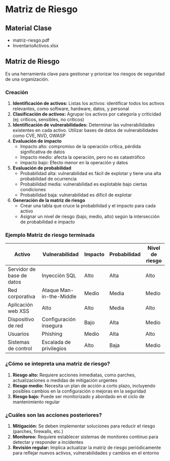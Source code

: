 
# Matriz de Riesgo

## Material Clase
- <ExternalLink href="/inacap/ti3v34/docs/ppt32.pdf">matriz-riesgo.pdf</ExternalLink>
- <ExternalLink href="/inacap/ti3v34/docs/InventarioActivos.xlsx">InventarioActivos.xlsx</ExternalLink>

## Matriz de Riesgo
Es una herramienta clave para gestionar y priorizar los riesgos de seguridad de una organización.

### Creación
1. **Identificación de activos:** Listas los activos: identificar todos los activos relevantes, como software, hardware, datos, y personal
2. **Clasificación de activos:** Agrupar los activos por categoría y criticidad (ej: críticos, sensibles, no críticos)
3. **Identificación de vulnerabilidades:** Determinar las vulnerabilidades existentes en cada activo. Utilizar bases de datos de vulnerabilidades como CVE, NVD, OWASP
4. **Evaluación de impacto** 
    - Impacto alto: compromiso de la operación crítica, pérdida significativa de datos
    - Impacto medio: afecta la operación, pero no es catastrófico
    - impacto bajo: Efecto menor en la operación y datos
5. **Evaluación de probabilidad**
    - Probabilidad alta: vulnerabilidad es fácil de explotar y tiene una alta probabilidad de ocurrencia
    - Probabilidad media: vulnerabilidad es explotable bajo ciertas condiciones
    - Probabilidad baja: vulnerabilidad es difícil de explotar
6. **Generación de la matriz de riesgo**
    - Crear una tabla que cruce la probabilidad y el impacto para cada activo
    - Asignar un nivel de riesgo (bajo, medio, alto) según la intersección de probabilidad e impacto

### Ejemplo Matriz de riesgo terminada

|Activo|Vulnerabilidad|Impacto|Probabilidad|Nivel de riesgo|
|---|---|---|---|---|
|Servidor de base de datos|Inyección SQL|Alto|Alta|Alto|
|Red corporativa|Ataque Man-in-the-Middle|Medio|Media|Medio|
|Aplicación web XSS|Alto|Alto|Media|Alto|
|Dispositivo de red|Configuración insegura|Bajo|Alta|Medio|
|Usuarios|Phishing|Medio|Alta|Alto|
|Sistemas de control|Escalada de privilegios|Alto|Baja|Medio|

### ¿Cómo se intepreta una matriz de riesgo?

1. **Riesgo alto:** Requiere acciones inmediatas, como parches, actualizaciones o medidas de mitigación urgentes
2. **Riesgo medio:** Necesita un plan de acción a corto plazo, incluyendo posibles cambios en la configuración o mejoras en la seguridad
3. **Riesgo bajo:** Puede ser monitorizado y abordado en el ciclo de mantenimiento regular

### ¿Cuáles son las acciones posteriores?

1. **Mitigación:** Se deben implementar soluciones para reducir el riesgo (parches, firewalls, etc.)
2. **Monitoreo:** Requiere establecer sistemas de monitoreo continuo para detectar y responder a incidentes
3. **Revisión regular:** Implica actualizar la matriz de riesgo periódicamente para reflejar nuevos activos, vulnerabilidades y cambios en el entorno
